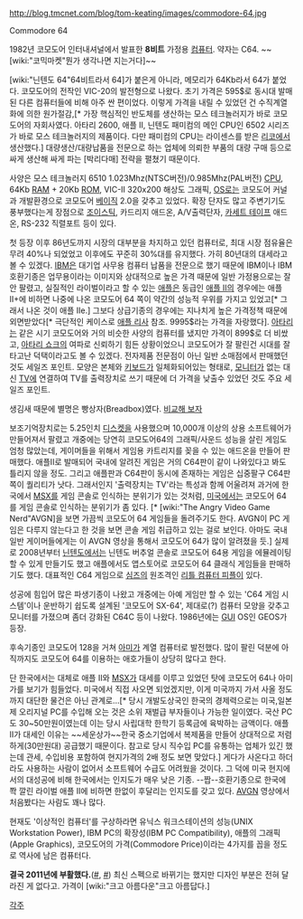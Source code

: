 http://blog.tmcnet.com/blog/tom-keating/images/commodore-64.jpg

{{{#!html
<iframe width="420" height="315" src="http://www.youtube.com/embed/796KD4SNzwE?rel=0" frameborder="0" allowfullscreen></iframe>
}}}

Commodore 64

1982년 코모도어 인터내셔널에서 발표한 '''8비트''' 가정용 [[컴퓨터]]. 약자는 C64. ~~[wiki:"코믹마켓"뭔가 생각나면 지는거다]~~

[wiki:"닌텐도 64"64비트라서 64]가 붙은게 아니라, 메모리가 64Kb라서 64가 붙었다. 코모도어의 전작인 VIC-20의 발전형으로 나왔다. 초기 가격은 595$로 동시대 발매된 다른 컴퓨터들에 비해 아주 싼 편이었다. 이렇게 가격을 내릴 수 있었던 건 수직계열화에 의한 원가절감,[* 가장 핵심적인 반도체를 생산하는 모스 테크놀러지가 바로 코모도어의 자회사였다. 아타리 2600, 애플 II, 닌텐도 패미컴의 메인 CPU인 6502 시리즈가 바로 모스 테크놀러지의 제품이다. 다만 패미컴의 CPU는 라이센스를 받은 [[리코]]에서 생산했다.] 대량생산/대량납품을 전문으로 하는 업체에 의뢰한 부품의 대량 구매 등으로 싸게 생산해 싸게 파는 [박리다매] 전략을 펼쳤기 때문이다.

사양은 모스 테크놀러지 6510 1.023Mhz(NTSC버전)/0.985Mhz(PAL버전) [[CPU]], 64Kb [[RAM]] + 20Kb [[ROM]], VIC-II 320x200 해상도 그래픽, [[OS]]로는 코모도어 커널과 개발환경으로 코모도어 [[베이직]] 2.0을 갖추고 있었다. 확장 단자도 많고 주변기기도 풍부했다는게 장점으로 [[조이스틱]], 카드리지 애드온, A/V출력단자, [[카세트 테이프]] 애드온, RS-232 직렬포트 등이 있다.

첫 등장 이후 86년도까지 시장의 대부분을 차지하고 있던 컴퓨터로, 최대 시장 점유율은 무려 40%나 되었었고 이후에도 꾸준히 30%대를 유지했다. 가히 80년대의 대세라고 볼 수 있겠다. [[IBM]]은 대기업 사무용 컴퓨터 납품을 전문으로 했기 때문에 IBM이나 IBM 호환기종은 업무용이라는 이미지와 상대적으로 높은 가격 때문에 일반 가정용으로는 잘 안 팔렸고, 실질적인 라이벌이라고 할 수 있는 [[애플]]은 동급인 [[애플 II]]의 경우에는 애플 II+에 비하면 나중에 나온 코모도어 64 쪽이 약간의 성능적 우위를 가지고 있었고[* 그래서 나온 것이 애플 IIe.] 그보다 상급기종의 경우에는 지나치게 높은 가격정책 때문에 외면받았다[* 극단적인 케이스로 [[애플 리사]] 참조. 9995$라는 가격을 자랑했다]. [[아타리]]는 같은 시기 코모도어와 거의 비슷한 사양의 컴퓨터를 냈지만 가격이 899$로 더 비쌌고, [[아타리 쇼크]]의 여파로 신뢰하기 힘든 상황이었으니 코모도어가 잘 팔린건 시대를 잘 타고난 덕택이라고도 볼 수 있겠다. 전자제품 전문점이 아닌 일반 소매점에서 판매했던 것도 세일즈 포인트. 모양은 본체와 [[키보드]]가 일체화되어있는 형태로, [[모니터]]가 없는 대신 [[TV]]에 연결하여 TV를 출력장치로 쓰기 때문에 더 가격을 낮출수 있었던 것도 주요 세일즈 포인트.

생김새 때문에 별명은 빵상자(Breadbox)였다. [http://www.breadtopia.com/store/media/BreadBox.jpg 비교해 보자]

보조기억장치로는 5.25인치 [[디스켓]]을 사용했으며 10,000개 이상의 상용 소프트웨어가 만들어져서 팔렸고 개중에는 당연히 코모도어64의 그래픽/사운드 성능을 살린 게임도 엄청 많았는데, 게이머들을 위해서 게임용 카트리지를 꽂을 수 있는 애드온을 만들어 판매했다. 애플II로 발매되어 국내에 알려진 게임은 거의 C64판이 같이 나와있다고 봐도 틀리지 않을 정도. 그리고 애플판과 C64판이 동시에 존재하는 게임은 십중팔구 C64판 쪽이 퀄리티가 낫다. 그래서인지 '출력장치는 TV'라는 특성과 함께 어울려져 과거에 한국에서 [[MSX]]를 게임 콘솔로 인식하는 분위기가 있는 것처럼, [[미국]]에서는 코모도어 64를 게임 콘솔로 인식하는 분위기가 좀 있다. [* [wiki:"The Angry Video Game Nerd"AVGN]을 보면 가끔씩 코모도어 64 게임들을 돌려주기도 한다. AVGN이 PC 게임은 다루지 않는다고 한 것을 보면 콘솔 게임 취급하고 있는 걸로 보인다. 아마도 국내 일반 게이머들에게는 이 AVGN 영상을 통해서 코모도어 64가 많이 알려졌을 듯.] 실제로 2008년부터 [[닌텐도]]에서는 닌텐도 버추얼 콘솔로 코모도어 64용 게임을 에뮬레이팅 할 수 있게 만들기도 했고 애플에서도 앱스토어로 코모도어 64 클래식 게임들을 판매하기도 했다.
대표적인 C64 게임으로 [[심즈]]의 원조격인 [[리틀 컴퓨터 피플]]이 있다.

성공에 힘입어 많은 파생기종이 나왔고 개중에는 아예 게임만 할 수 있는 'C64 게임 시스템'이나 운반하기 쉽도록 설계된 '코모도어 SX-64', 제대로(?) 컴퓨터 모양을 갖추고 모니터를 가졌으며 좀더 강화된 C64C 등이 나왔다. 1986년에는 [[GUI]] OS인 GEOS가 등장.

후속기종인 코모도어 128을 거쳐 [[아미가]] 계열 컴퓨터로 발전했다. 많이 팔린 덕분에 아직까지도 코모도어 64를 이용하는 애호가들이 상당히 많다고 한다.

단 한국에서는 대체로 애플 II와 [[MSX]]가 대세를 이루고 있었던 탓에 코모도어 64나 아미가를 보기가 힘들었다. 미국에서 직접 사오면 되었겠지만, 이게 미국까지 가서 사올 정도까지 대단한 물건은 아닌 관계로...[* 당시 개발도상국인 한국의 경제력으로는 미국,일본제 오리지널 PC를 수입해 오는 것은 소위 재벌급 부자들이나 가능한 일이였다. 국산 PC도 30~50만원이였는데 이는 당시 사립대학 한학기 등록금에 육박하는 금액이다. 애플 II가 대세인 이유는 ~~세운상가~~한국 중소기업에서 복제품을 만들어 상대적으로 저렴하게(30만원대) 공급했기 때문이다. 참고로 당시 직수입 PC를 유통하는 업체가 있긴 했는데 관세, 수입비용 포함하여 현지가격의 2배 정도 보면 맞았다.] 게다가 사온다고 하더라도 사용하는 사람이 없어서 소프트웨어 수급도 어려웠을 것이다. 그 덕에 미국 현지에서의 대성공에 비해 한국에서는 인지도가 매우 낮은 기종. --짭--호환기종으로 한국에 쫙 깔린 라이벌 애플 II에 비하면 한없이 후달리는 인지도를 갖고 있다. [[AVGN]] 영상에서 처음봤다는 사람도 꽤나 많다.

현재도 '이상적인 컴퓨터'를 구상하라면 유닉스 워크스테이션의 성능(UNIX Workstation Power), IBM PC의 확장성(IBM PC Compatibility), 애플의 그래픽(Apple Graphics), 코모도어의 가격(Commodore Price)이라는 4가지를 꼽을 정도로 역사에 남은 컴퓨터다.

'''결국 2011년에 부활했다.'''([http://www.commodoreusa.net/CUSA_C64.aspx #], [http://macrostar.tistory.com/248 #]) 최신 스펙으로 바뀌기는 했지만 디자인 부분은 전혀 달라진 게 없다고. 가격이 [wiki:"크고 아름다운"크고 아름답다.]

[[각주]]
